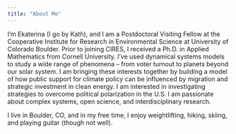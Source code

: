 ```yaml
---
title: "About Me"
---
```




I'm Ekaterina (I go by Kath),  and I am a Postdoctoral Visiting Fellow at the Cooperative Institute for Research in Environmental Science at University of Colorado Boulder. Prior to joining CIRES, I received a Ph.D. in Applied Mathematics from Cornell University. I've used dynamical systems models to study a wide range of phenomena -- from voter turnout to planets beyond our solar system. I am bringing these interests together by building a model of how public support for climate policy can be influenced by migration and strategic investment in clean energy. I am interested in investigating strategies to overcome political polarization in the U.S. I am passionate about complex systems, open science, and interdisciplinary research.

I live in Boulder, CO, and in my free time, I enjoy weightlifting, hiking, skiing, and playing guitar (though not well).
